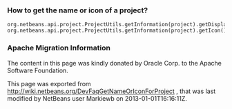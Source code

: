 <!--

    Licensed to the Apache Software Foundation (ASF) under one
    or more contributor license agreements.  See the NOTICE file
    distributed with this work for additional information
    regarding copyright ownership.  The ASF licenses this file
    to you under the Apache License, Version 2.0 (the
    "License"); you may not use this file except in compliance
    with the License.  You may obtain a copy of the License at

      http://www.apache.org/licenses/LICENSE-2.0

    Unless required by applicable law or agreed to in writing,
    software distributed under the License is distributed on an
    "AS IS" BASIS, WITHOUT WARRANTIES OR CONDITIONS OF ANY
    KIND, either express or implied.  See the License for the
    specific language governing permissions and limitations
    under the License.

-->
===How to get the name or icon of a project?===
<pre>
org.netbeans.api.project.ProjectUtils.getInformation(project).getDisplayName()
org.netbeans.api.project.ProjectUtils.getInformation(project).getIcon()
</pre>

===Apache Migration Information===

The content in this page was kindly donated by Oracle Corp. to the
Apache Software Foundation.

This page was exported from http://wiki.netbeans.org/DevFaqGetNameOrIconForProject , 
that was last modified by NetBeans user Markiewb 
on 2013-01-01T16:16:11Z.

